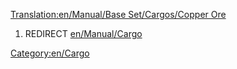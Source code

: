 [[Translation:en/Manual/Base Set/Cargos/Copper Ore]]
#REDIRECT [[en/Manual/Cargo]]
[[Category:en/Cargo]]